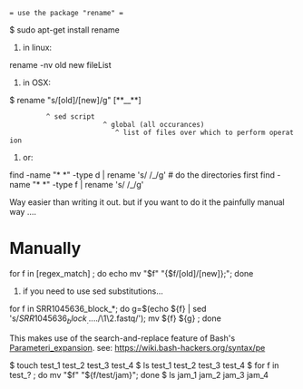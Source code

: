  = use the package "rename" =
$ sudo apt-get install rename

# in linux:
rename -nv old new fileList

# in OSX:
$ rename "s/[old]/[new]/g" [**__**]
          ^ sed script
                        ^ global (all occurances)
                           ^ list of files over which to perform operation
# or:
find -name "* *" -type d | rename 's/ /_/g'    # do the directories first
find -name "* *" -type f | rename 's/ /_/g'

Way easier than writing it out.
but if you want to do it the painfully manual way ....

= Manually =

for f in [regex_match] ; do echo mv "$f" "{$f/[old]/[new]};"; done

# if you need to use sed substitutions...
for f in SRR1045636_block_*; do g=$(echo ${f} | sed 's/\(SRR1045636_block_..\)..\(.\)/\1\2.fastq/');   mv ${f} ${g} ; done

This makes use of the search-and-replace feature of Bash's [[Parameteri_expansion]].
see: https://wiki.bash-hackers.org/syntax/pe



$ touch test_1 test_2 test_3 test_4
$ ls
test_1	test_2	test_3	test_4
$ for f in test_? ; do mv "$f" "${f/test/jam}"; done
$ ls
jam_1	jam_2	jam_3	jam_4

